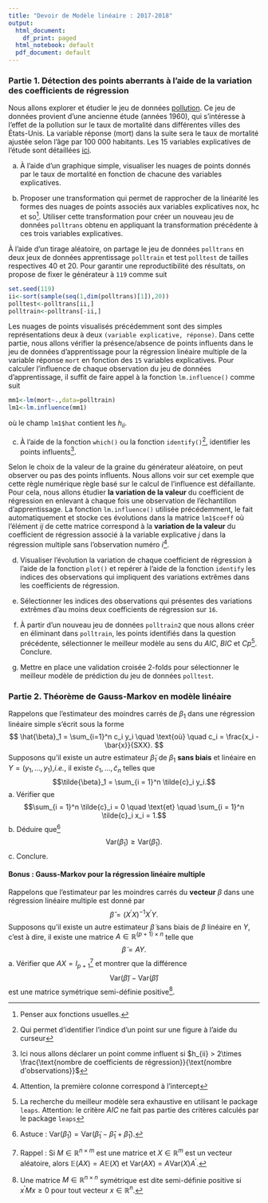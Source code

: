 ```yaml
---
title: "Devoir de Modèle linéaire : 2017-2018"
output:
  html_document:
    df_print: paged
  html_notebook: default
  pdf_document: default
---
```


### Partie 1. Détection des points aberrants à l'aide de la variation des coefficients de régression

Nous allons explorer et étudier le jeu de données [pollution](http://masedki.github.io/pollution.rda). 
Ce jeu de données provient d'une ancienne étude  (années 1960), qui s'intéresse à l'effet de la pollution 
sur le taux de mortalité dans différentes villes des États-Unis. La variable réponse (mort) dans 
la suite sera le taux de mortalité ajustée selon l'âge par 100 000 habitants. 
Les 15 variables explicatives de l'étude sont détaillées [ici](http://masedki.github.io/Pollution-names.txt).

a. À l'aide d'un graphique simple, visualiser les nuages de points donnés par le taux de mortalité en fonction de chacune des variables explicatives.  


b. Proposer une transformation qui permet de rapprocher de la linéarité les formes des nuages de points associés aux variables explicatives nox, hc et so^[Penser aux fonctions usuelles.]. Utiliser cette transformation pour créer un nouveau jeu de données `polltrans` obtenu en appliquant la transformation précédente  à ces trois variables explicatives. 


À l'aide d'un tirage aléatoire, on partage le jeu de données `polltrans` en deux jeux de données apprentissage 
`polltrain` et test `polltest` de tailles respectives $40$ et $20$. Pour garantir une reproductibilité 
des résultats, on propose de fixer le générateur à `119` comme suit 
```r
set.seed(119)
ii<-sort(sample(seq(1,dim(polltrans)[1]),20))
polltest<-polltrans[ii,]
polltrain<-polltrans[-ii,]
```

Les nuages de points visualisés précédemment sont des simples représentations deux à deux `(variable explicative, réponse)`. 
Dans cette partie, nous allons vérifier la présence/absence de points influents dans le jeu de données d'apprentissage 
pour la régression linéaire multiple de la variable réponse `mort` en fonction des `15` variables explicatives. 
Pour calculer l'influence de chaque observation du jeu de données d'apprentissage, il suffit de faire appel
à la fonction `lm.influence()` comme suit 
```r
mm1<-lm(mort~.,data=polltrain)
lm1<-lm.influence(mm1)
```
où le champ `lm1$hat` contient les $h_{ii}$. 

c. À l'aide de la fonction `which()` ou la fonction `identify()`^[Qui permet d'identifier l'indice d'un point sur une figure à l'aide du curseur], 
identifier les points influents^[Ici nous allons déclarer un point comme influent 
si $h_{ii} > 2\times \frac{\text{nombre de coefficients de régression}}{\text{nombre d'observations}}$]. 

Selon le choix de la valeur de la graine du générateur aléatoire, on peut observer ou pas des points influents. Nous allons voir sur 
cet exemple que cette règle numérique règle basé sur le calcul de l'influence est défaillante. Pour cela, nous allons étudier **la variation de la valeur** 
du coefficient de régression en enlevant à chaque fois une observation de l'échantillon d'apprentissage. 
La fonction `lm.influence()` utilisée précédemment, le fait automatiquement et stocke ces évolutions dans la matrice `lm1$coeff` où l'élément
$ij$ de cette matrice correspond à la **variation de la valeur** du coefficient de régression associé à la variable explicative $j$ dans la régression multiple sans l'observation numéro $i$^[Attention, la première colonne correspond à l'intercept]. 

d. Visualiser l’évolution la variation de chaque coefficient de régression à l'aide de la fonction `plot()` et repérer à l'aide de la fonction
`identify` les indices des observations qui impliquent des variations extrêmes dans les coefficients de régression.

e. Sélectionner les indices des observations qui présentes des variations extrêmes d'au moins deux coefficients de régression sur `16`. 

f. À partir d'un nouveau jeu de données `polltrain2` que nous allons créer en éliminant dans `polltrain`, les points identifiés dans la question précédente, sélectionner le meilleur modèle au sens du $AIC$, $BIC$ et $Cp$^[La recherche du meilleur modèle sera exhaustive en utilisant le package `leaps`. Attention: le critère $AIC$ ne fait pas partie des critères calculés par le package `leaps`]. Conclure. 

g. Mettre en place une validation croisée 2-folds pour sélectionner le meilleur modèle de prédiction du jeu de données `polltest`.


### Partie 2. Théorème de Gauss-Markov en modèle linéaire

Rappelons que l’estimateur des moindres carrés de $\beta_1$ dans une régression linéaire simple s'écrit sous la forme
$$
\hat{\beta}_1 = \sum_{i=1}^n c_i y_i \quad \text{où}  \quad c_i =  \frac{x_i - \bar{x}}{SXX}.
$$
Supposons qu'il existe un autre estimateur $\tilde{\beta}_1$ de $\beta_1$ **sans biais** et linéaire en $Y = (y_1, \ldots, y_1)$,*i.e.*,
il existe $\tilde{c}_1, \ldots, \tilde{c}_n$ telles que 
$$\tilde{\beta}_1 = \sum_{i = 1}^n \tilde{c}_i y_i.$$
a. Vérifier que
$$\sum_{i = 1}^n \tilde{c}_i  = 0 \quad \text{et} \quad \sum_{i = 1}^n \tilde{c}_i x_i = 1.$$
b. Déduire que^[Astuce : $\text{Var}\big(\tilde{\beta}_1\big) = \text{Var}\big(\tilde{\beta}_1 - \hat{\beta}_1 + \hat{\beta}_1\big)$.] 
$$
\text{Var}\big(\tilde{\beta}_1\big) \ge \text{Var}\big(\hat{\beta}_1\big).
$$
c. Conclure.


#### Bonus : Gauss-Markov pour la régression linéaire multiple 

Rappelons que l'estimateur par les moindres carrés du  **vecteur** $\beta$  dans une régression linéaire multiple est donné par 
$$
\hat{\beta} = \big(X^{\prime}X\big)^{-1} X^{\prime} Y.
$$
Supposons qu'il existe un autre estimateur $\tilde{\beta}$ sans biais de $\beta$ linéaire en $Y$, c'est à dire, il existe une matrice 
$A \in \mathbb{R}^{(p+1)\times n}$ telle que 
$$
\tilde{\beta} = A Y.
$$
a.  Vérifier que $A X = I_{p+1}$^[Rappel :  Si $M\in \mathbb{R}^{n \times m}$  est une matrice et $X \in\mathbb{R}^m$ est un vecteur aléatoire, alors 
$\mathbb{E}\big(A X\big) = A \mathbb{E}\big(X\big)$  et $\text{Var}\big(AX\big) = A\text{Var}\big(X\big)A^\prime$.] 
et montrer que  la différence 
$$\text{Var}\big(\tilde{\beta}\big) - \text{Var}\big(\hat{\beta}\big)$$
est une matrice symétrique semi-définie positive^[Une matrice $M\in \mathbb{R}^{n \times n}$ symétrique est dite semi-définie positive si $x^\prime M x \ge 0$ pour tout vecteur $x \in \mathbb{R}^n$.].
